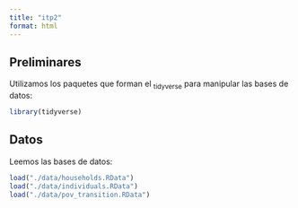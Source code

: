 ```yaml
---
title: "itp2"
format: html
---
```


## Preliminares

Utilizamos los paquetes que forman el ~tidyverse~ para manipular las bases de datos:
```r
library(tidyverse)
```


## Datos

Leemos las bases de datos:
```r
load("./data/households.RData")
load("./data/individuals.RData")
load("./data/pov_transition.RData")
```



